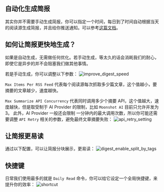 ## 自动化生成简报

其实你并不需要手动生成简报，你可以指定一个时间，每日到了时间自动根据当天的阅读源生成简报，并且给你推送通知。可以参考[这篇文档](/zh-CN/docs/automate-daily-digest)。

## 如何让简报更快地生成？

如果是自动生成，无需做任何优化。若手动生成，等太久的话会消耗我们的耐心，即使它是异步的并不会阻塞我们做其他事情。

若是手动生成，你可以调整以下参数：
![improve_digest_speed](https://tidyread.s3.us-west-2.amazonaws.com/improve_digest_speed.png)

`Max Items Per RSS Feed` 代表每个阅读源每次抓取多少篇文章，这个值越小，要摘要的文章越少，速度越快。

`Max Summarize API Concurrency` 代表同时调用多少个摘要 API，这个值越大，速度越快，但是取受制于 AI Provider 的限制，比如 `Moonshot AI` 目前只允许并发为 3。
此外，AI Provider 一般还会限制 一分钟内的最大调用次数，所以你可能还需要调整 `API Retry` 相关的参数，避免最终文章摘要失败：
![api_retry_setting](https://tidyread.s3.us-west-2.amazonaws.com/api_retry_setting.png)

## 让简报更易读
通过以下配置，可以让简报分块展示，更易读：
![digest_enable_split_by_tags](https://tidyread-pub.s3.us-west-2.amazonaws.com/digest_enable_split_by_tags.png)

## 快捷键

日常我们使用最多的就是 `Daily Read` 命令，你可以给它设定一个全局快捷键，来提升你的效率：
![shortcut](https://tidyread.s3.us-west-2.amazonaws.com/shortcut.png)
